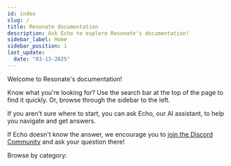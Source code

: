 ```yaml
---
id: index
slug: /
title: Resonate documentation
description: Ask Echo to explore Resonate's documentation!
sidebar_label: Home
sidebar_position: 1
last_update:
  date: "03-13-2025"
---
```


Welcome to Resonate's documentation!

Know what you're looking for?
Use the search bar at the top of the page to find it quickly.
Or, browse through the sidebar to the left.

If you aren't sure where to start, you can ask Echo, our AI assistant, to help you navigate and get answers.


<InputField />

If Echo doesn't know the answer, we encourage you to [join the Discord Community](https://resonatehq.io/discord) and ask your question there!

Browse by category:


<HomePageGrid>
  <HomePageCategory
    title="Evaluate Resonate"
    description="If you are considering using Resonate, this section may help you better understand its capabilities and how you can benefit, especially if you are coming from another Durable Execution platform."
    link="/evaluate"
  />
  <HomePageCategory
    title="Get started"
    description="If you are ready to start using Resonate, this section will guide you through the initial steps, whether you are starting from scratch or migrating from another platform."
    link="/get-started"
  />
  <HomePageCategory
    title="Learn Resonate"
    description="If you want to deepen your understanding of Resonate, this section is full of tutorials that aim to teach you concepts, best practices, and how things work."
    link="/learn"
  />
  <HomePageCategory
    title="Developer reference"
    description="If you are building applications with Resonate, this section provides quick-reference information on the most commonly used features and APIs."
    link="/docs/community-resources"
  />
  <HomePageCategory
    title="Operational guidance"
    description="If you are ready to deploy a Resonate application to production, this section will help you understand how to operate your system, including monitoring, scaling, and troubleshooting."
    link="/docs/community-resources"
  />
</HomePageGrid>
